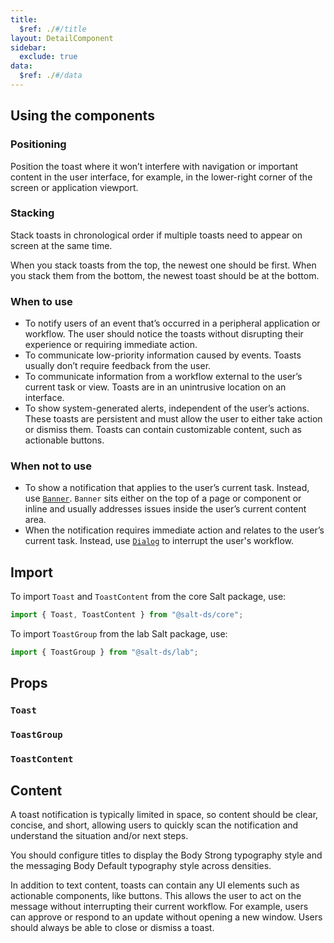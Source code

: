 ```yaml
---
title:
  $ref: ./#/title
layout: DetailComponent
sidebar:
  exclude: true
data:
  $ref: ./#/data
---
```


## Using the components

### Positioning

Position the toast where it won’t interfere with navigation or important content in the user interface, for example, in the lower-right corner of the screen or application viewport.

### Stacking

Stack toasts in chronological order if multiple toasts need to appear on screen at the same time.

When you stack toasts from the top, the newest one should be first. When you stack them from the bottom, the newest toast should be at the bottom.

### When to use

- To notify users of an event that’s occurred in a peripheral application or workflow. The user should notice the toasts without disrupting their experience or requiring immediate action.
- To communicate low-priority information caused by events. Toasts usually don’t require feedback from the user.
- To communicate information from a workflow external to the user’s current task or view. Toasts are in an unintrusive location on an interface.
- To show system-generated alerts, independent of the user’s actions. These toasts are persistent and must allow the user to either take action or dismiss them. Toasts can contain customizable content, such as actionable buttons.

### When not to use

- To show a notification that applies to the user’s current task. Instead, use [`Banner`](../banner). `Banner` sits either on the top of a page or component or inline and usually addresses issues inside the user’s current content area.
- When the notification requires immediate action and relates to the user’s current task. Instead, use [`Dialog`](../dialog) to interrupt the user's workflow.

## Import

To import `Toast` and `ToastContent` from the core Salt package, use:

```js
import { Toast, ToastContent } from "@salt-ds/core";
```

To import `ToastGroup` from the lab Salt package, use:

```js
import { ToastGroup } from "@salt-ds/lab";
```

## Props

### `Toast`

<PropsTable componentName="Toast" />

### `ToastGroup`

<PropsTable packageName="lab" componentName="ToastGroup" />

### `ToastContent`

<PropsTable componentName="ToastContent" />

## Content

A toast notification is typically limited in space, so content should be clear, concise, and short, allowing users to quickly scan the notification and understand the situation and/or next steps.

You should configure titles to display the Body Strong typography style and the messaging Body Default typography style across densities.

In addition to text content, toasts can contain any UI elements such as actionable components, like buttons. This allows the user to act on the message without interrupting their current workflow. For example, users can approve or respond to an update without opening a new window. Users should always be able to close or dismiss a toast.
